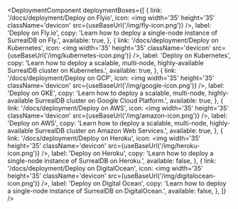 
<DeploymentComponent
  deploymentBoxes={[
    {
      link: '/docs/deployment/Deploy on Flyio',
      icon: <img width='35' height='35' className='devicon' src={useBaseUrl('/img/fly-icon.png')} />,
      label: 'Deploy on Fly.io',
      copy: 'Learn how to deploy a single-node instance of SurrealDB on Fly.',
      available: true,
    },
    {
      link: '/docs/deployment/Deploy on Kubernetes',
      icon: <img width='35' height='35' className='devicon' src={useBaseUrl('/img/kubernetes-icon.png')} />,
      label: 'Deploy on Kubernetes',
      copy: 'Learn how to deploy a scalable, multi-node, highly-available SurrealDB cluster on Kubernetes.',
      available: true,
    },
    {
      link: '/docs/deployment/Deploy on GCP',
      icon: <img width='35' height='35' className='devicon' src={useBaseUrl('/img/google-icon.png')} />,
      label: 'Deploy on GKE',
      copy: 'Learn how to deploy a scalable, multi-node, highly-available SurrealDB cluster on Google Cloud Platform.',
      available: true,
    },
    {
      link: '/docs/deployment/Deploy on AWS',
      icon: <img width='35' height='35' className='devicon' src={useBaseUrl('/img/amazon-icon.png')} />,
      label: 'Deploy on AWS',
      copy: 'Learn how to deploy a scalable, multi-node, highly-available SurrealDB cluster on Amazon Web Services.',
      available: true,
    },
    {
      link: '/docs/deployment/Deploy on Heroku',
      icon: <img width='35' height='35' className='devicon' src={useBaseUrl('/img/heroku-icon.png')} />,
      label: 'Deploy on Heroku',
      copy: 'Learn how to deploy a single-node instance of SurrealDB on Heroku.',
      available: false,
    },
    {
      link: '/docs/deployment/Deploy on DigitalOcean',
      icon: <img width='35' height='35' className='devicon' src={useBaseUrl('/img/digitalocean-icon.png')} />,
      label: 'Deploy on Digital Ocean',
      copy: 'Learn how to deploy a single-node instance of SurrealDB on DigitalOcean.',
      available: false,
    },
  ]}
/>